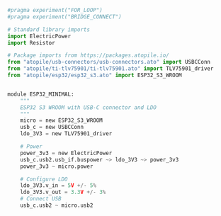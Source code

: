 
```python
#pragma experiment("FOR_LOOP")
#pragma experiment("BRIDGE_CONNECT")

# Standard library imports
import ElectricPower
import Resistor

# Package imports from https://packages.atopile.io/
from "atopile/usb-connectors/usb-connectors.ato" import USBCConn
from "atopile/ti-tlv75901/ti-tlv75901.ato" import TLV75901_driver
from "atopile/esp32/esp32_s3.ato" import ESP32_S3_WROOM


module ESP32_MINIMAL:
    """
    ESP32 S3 WROOM with USB-C connector and LDO
    """
    micro = new ESP32_S3_WROOM
    usb_c = new USBCConn
    ldo_3V3 = new TLV75901_driver

    # Power
    power_3v3 = new ElectricPower
    usb_c.usb2.usb_if.buspower ~> ldo_3V3 ~> power_3v3
    power_3v3 ~ micro.power

    # Configure LDO
    ldo_3V3.v_in = 5V +/- 5%
    ldo_3V3.v_out = 3.3V +/- 3%
    # Connect USB
    usb_c.usb2 ~ micro.usb2

```
